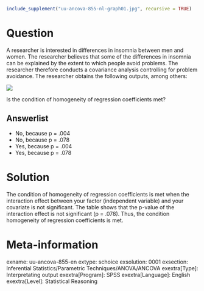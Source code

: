 ```r
include_supplement("uu-ancova-855-nl-graph01.jpg", recursive = TRUE)
```
Question
========
A researcher is interested in differences in insomnia between men and women. The researcher believes that some of the differences in insomnia can be explained by the extent to which people avoid problems. The researcher therefore conducts a covariance analysis controlling for problem avoidance. The researcher obtains the following outputs, among others:

![](uu-ancova-855-nl-graph01.jpg)

Is the condition of homogeneity of regression coefficients met?

Answerlist
----------
* No, because p = .004
* No, because p = .078
* Yes, because p = .004
* Yes, because p = .078

Solution
========
The condition of homogeneity of regression coefficients is met when the interaction effect between your factor (independent variable) and your covariate is not significant. The table shows that the p-value of the interaction effect is not significant (p = .078). Thus, the condition homogeneity of regression coefficients is met.

Meta-information
================
exname: uu-ancova-855-en
extype: schoice
exsolution: 0001
exsection: Inferential Statistics/Parametric Techniques/ANOVA/ANCOVA
exextra[Type]: Interpretating output
exextra[Program]: SPSS
exextra[Language]: English
exextra[Level]: Statistical Reasoning